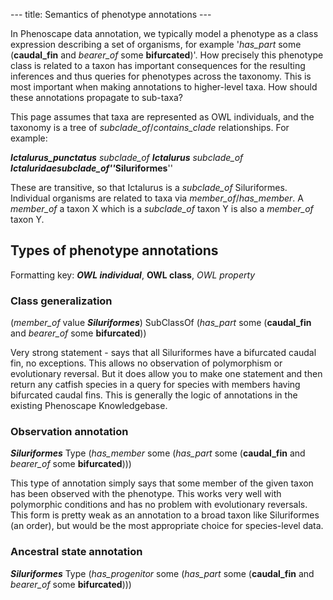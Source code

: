 ---
title: Semantics of phenotype annotations
---

In Phenoscape data annotation, we typically model a phenotype as a class expression describing a set of organisms, for example <nowiki>'</nowiki>''has_part'' some ('''caudal_fin''' and ''bearer_of'' some '''bifurcated''')<nowiki>'</nowiki>. How precisely this phenotype class is related to a taxon has important consequences for the resulting inferences and thus queries for phenotypes across the taxonomy. This is most important when making annotations to higher-level taxa. How should these annotations propagate to sub-taxa?

This page assumes that taxa are represented as OWL individuals, and the taxonomy is a tree of ''subclade_of''/''contains_clade'' relationships. For example:

'''''Ictalurus_punctatus''''' ''subclade_of''  '''''Ictalurus''''' ''subclade_of'' '''''Ictaluridae''''' ''subclade_of'' '''''Siluriformes'''''

These are transitive, so that Ictalurus is a ''subclade_of'' Siluriformes. Individual organisms are related to taxa via ''member_of''/''has_member''. A ''member_of'' a taxon X which is a ''subclade_of'' taxon Y is also a ''member_of'' taxon Y.

==Types of phenotype annotations==
Formatting key: '''''OWL individual''''', '''OWL class''', ''OWL property''

===Class generalization===
(''member_of'' value '''''Siluriformes''''') SubClassOf (''has_part'' some ('''caudal_fin''' and ''bearer_of'' some '''bifurcated'''))

Very strong statement - says that all Siluriformes have a bifurcated caudal fin, no exceptions. This allows no observation of polymorphism or evolutionary reversal. But it does allow you to make one statement and then return any catfish species in a query for species with members having bifurcated caudal fins. This is generally the logic of annotations in the existing Phenoscape Knowledgebase.

===Observation annotation===
'''''Siluriformes''''' Type (''has_member'' some (''has_part'' some ('''caudal_fin''' and ''bearer_of'' some '''bifurcated''')))

This type of annotation simply says that some member of the given taxon has been observed with the phenotype. This works very well with polymorphic conditions and has no problem with evolutionary reversals. This form is pretty weak as an annotation to a broad taxon like Siluriformes (an order), but would be the most appropriate choice for species-level data.

===Ancestral state annotation===
'''''Siluriformes''''' Type (''has_progenitor'' some (''has_part'' some ('''caudal_fin''' and ''bearer_of'' some '''bifurcated''')))
